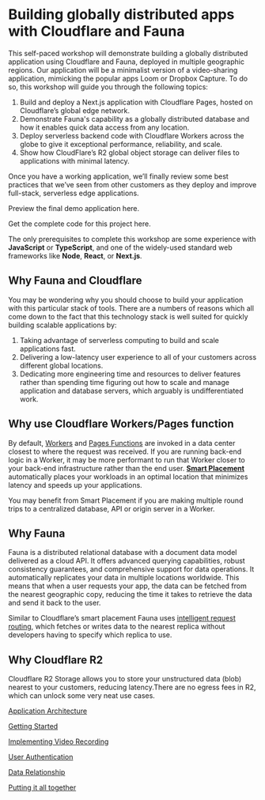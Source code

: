 
<GA />


# Building globally distributed apps with Cloudflare and Fauna

This self-paced workshop will demonstrate building a globally distributed application using Cloudflare and Fauna, deployed in multiple geographic regions. Our application will be a minimalist version of a video-sharing application, mimicking the popular apps Loom or Dropbox Capture. To do so, this workshop will guide you through the following topics:

1. Build and deploy a Next.js application with Cloudflare Pages, hosted on Cloudflare’s global edge network.
2. Demonstrate Fauna's capability as a globally distributed database and how it enables quick data access from any location.
3. Deploy serverless backend code with Cloudflare Workers across the globe to give it exceptional performance, reliability, and scale.
4. Show how CloudFlare’s R2 global object storage can deliver files to applications with minimal latency.

Once you have a working application, we’ll finally review some best practices that we’ve seen from other customers as they deploy and improve full-stack, serverless edge applications.

Preview the final demo application here.

Get the complete code for this project here.

The only prerequisites to complete this workshop are some experience with **JavaScript** or **TypeScript**, and one of the widely-used standard web frameworks like **Node**, **React**, or **Next.js**. 

## Why Fauna and Cloudflare

You may be wondering why you should choose to build your application with this particular stack of tools. There are a numbers of reasons which all come down to the fact that this technology stack is well suited for quickly building scalable applications by: 

1. Taking advantage of serverless computing to build and scale applications fast.
2. Delivering a low-latency user experience to all of your customers across different global locations.
3. Dedicating more engineering time and resources to deliver features rather than spending time figuring out how to scale and manage application and database servers, which arguably is undifferentiated work.

## Why use Cloudflare Workers/Pages function

By default, [Workers](https://developers.cloudflare.com/workers/) and [Pages Functions](https://developers.cloudflare.com/pages/platform/functions/) are invoked in a data center closest to where the request was received. If you are running back-end logic in a Worker, it may be more performant to run that Worker closer to your back-end infrastructure rather than the end user. **[Smart Placement](https://developers.cloudflare.com/workers/configuration/smart-placement/)** automatically places your workloads in an optimal location that minimizes latency and speeds up your applications.

You may benefit from Smart Placement if you are making multiple round trips to a centralized database, API or origin server in a Worker.

## Why Fauna

Fauna is a distributed relational database with a document data model delivered as a cloud API. It offers advanced querying capabilities, robust consistency guarantees, and comprehensive support for data operations. It automatically replicates your data in multiple locations worldwide. This means that when a user requests your app, the data can be fetched from the nearest geographic copy, reducing the time it takes to retrieve the data and send it back to the user. 

Similar to Cloudflare’s smart placement Fauna uses [intelligent request routing](https://fauna.com/blog/global-applications), which fetches or writes data to the nearest replica without developers having to specify which replica to use. 

## Why Cloudflare R2

Cloudflare R2 Storage allows you to store your unstructured data (blob) nearest to your customers, reducing latency.There are no egress fees in R2, which can unlock some very neat use cases. 

[Application Architecture](/application-architecture)

[Getting Started](/getting-started)

[Implementing Video Recording](/implementing-video-recording)

[User Authentication](/user-authentication)

[Data Relationship](/data-relationships)

[Putting it all together ](/putting-it-all-together)